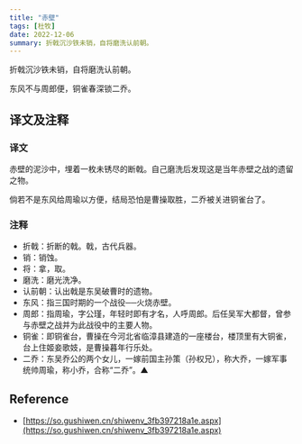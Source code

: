 ```yaml
---
title: "赤壁"
tags: [杜牧]
date: 2022-12-06
summary: 折戟沉沙铁未销，自将磨洗认前朝。
---
```


折戟沉沙铁未销，自将磨洗认前朝。

东风不与周郎便，铜雀春深锁二乔。

## 译文及注释

### 译文

赤壁的泥沙中，埋着一枚未锈尽的断戟。自己磨洗后发现这是当年赤壁之战的遗留之物。

倘若不是东风给周瑜以方便，结局恐怕是曹操取胜，二乔被关进铜雀台了。

### 注释

- 折戟：折断的戟。戟，古代兵器。
- 销：销蚀。
- 将：拿，取。
- 磨洗：磨光洗净。
- 认前朝：认出戟是东吴破曹时的遗物。
- 东风：指三国时期的一个战役──火烧赤壁。
- 周郎：指周瑜，字公瑾，年轻时即有才名，人呼周郎。后任吴军大都督，曾参与赤壁之战并为此战役中的主要人物。
- 铜雀：即铜雀台，曹操在今河北省临漳县建造的一座楼台，楼顶里有大铜雀，台上住姬妾歌妓，是曹操暮年行乐处。
- 二乔：东吴乔公的两个女儿，一嫁前国主孙策（孙权兄），称大乔，一嫁军事统帅周瑜，称小乔，合称“二乔”。▲

## Reference

- [https://so.gushiwen.cn/shiwenv_3fb397218a1e.aspx](https://so.gushiwen.cn/shiwenv_3fb397218a1e.aspx)